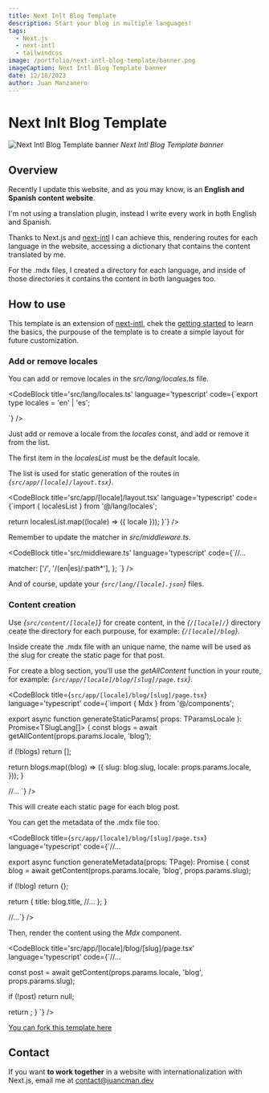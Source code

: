 ```yaml
---
title: Next Inlt Blog Template
description: Start your blog in multiple languages!
tags:
  - Next.js
  - next-intl
  - tailwindcss
image: /portfolio/next-intl-blog-template/banner.png
imageCaption: Next Intl Blog Template banner
date: 12/18/2023
author: Juan Manzanero
---
```


# Next Inlt Blog Template

![Next Intl Blog Template banner](/portfolio/next-intl-blog-template/banner.png)
*Next Intl Blog Template banner*

<PostData
  date='December 18, 2023'
  author='Juan Manzanero'
  website='https://next-intl-blog-template.vercel.app/en'
  github='https://github.com/juancmandev/next-intl-blog-template'
/>

## Overview

Recently I update this website, and as you may know, is an **English and Spanish content website**.

I'm not using a translation plugin, instead I write every work in both English and Spanish.

Thanks to Next.js and [next-intl](https://next-intl-docs.vercel.app/) I can achieve this, rendering routes for each language in the website, accessing a dictionary that contains the content translated by me.

For the .mdx files, I created a directory for each language, and inside of those directories it contains the content in both languages too.

## How to use

This template is an extension of [next-intl](https://next-intl-docs.vercel.app/), chek the [getting started](https://next-intl-docs.vercel.app/docs/getting-started) to learn the basics, the purpouse of the template is to create a simple layout for future customization.

### Add or remove locales

You can add or remove locales in the *src/lang/locales.ts* file.

<CodeBlock title='src/lang/locales.ts' language='typescript' code={`export type locales = 'en' | 'es';

`} />

Just add or remove a locale from the *locales* const, and add or remove it from the list.

The first item in the *localesList* must be the default locale.

The list is used for static generation of the routes in *{`src/app/[locale]/layout.tsx`}*.

<CodeBlock title='src/app/[locale]/layout.tsx' language='typescript' code={`import { localesList } from '@/lang/locales';

  return localesList.map((locale) => ({ locale }));
}`} />

Remember to update the matcher in *src/middleware.ts*.

<CodeBlock title='src/middleware.ts' language='typescript' code={`//...

  matcher: ['/', '/(en|es)/:path*'],
};
`} />

And of course, update your *{`src/lang/[locale].json`}* files.

### Content creation

Use *{`src/content/[locale]`}* for create content, in the *{`/[locale]/`}* directory ceate the directory for each purpouse, for example: *{`/[locale]/blog`}*.

Inside create the .mdx file with an unique name, the name will be used as the slug for create the static page for that post.

For create a blog section, you'll use the *getAllContent* function in your route, for example: *{`src/app/[locale]/blog/[slug]/page.tsx`}*.

<CodeBlock title={`src/app/[locale]/blog/[slug]/page.tsx`} language='typescript' code={`import { Mdx } from '@/components';

export async function generateStaticParams(
  props: TParamsLocale
): Promise<TSlugLang[]> {
  const blogs = await getAllContent(props.params.locale, 'blog');

  if (!blogs) return [];

  return blogs.map((blog) => ({
    slug: blog.slug,
    locale: props.params.locale,
  }));
}

//...
`} />

This will create each static page for each blog post.

You can get the metadata of the .mdx file too.

<CodeBlock title={`src/app/[locale]/blog/[slug]/page.tsx`} language='typescript' code={`//...

export async function generateMetadata(props: TPage): Promise<Metadata> {
  const blog = await getContent(props.params.locale, 'blog', props.params.slug);

  if (!blog) return {};

  return {
    title: blog.title,
    //...
  };
}

//...`} />

Then, render the content using the *Mdx* component.

<CodeBlock title='src/app/[locale]/blog/[slug]/page.tsx' language='typescript' code={`//...

  const post = await getContent(props.params.locale, 'blog', props.params.slug);

  if (!post) return null;

  return <Mdx code={post.body.code} />;
}
`} />

[You can fork this template here](https://github.com/juancmandev/next-intl-blog-template)

## Contact

If you want **to work together** in a website with internationalization with Next.js, email me at [contact@juancman.dev](mailto:contact@juancman.dev)
